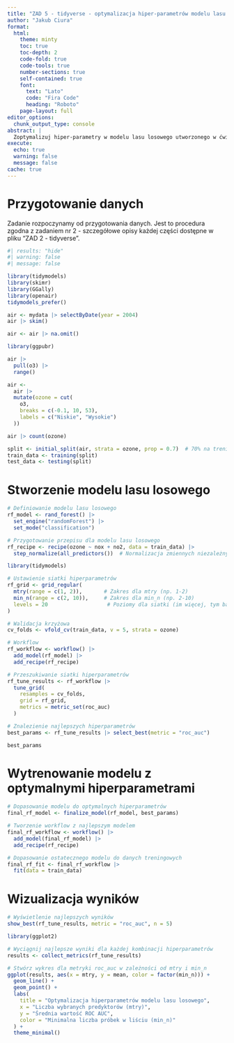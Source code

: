 ```yaml
---
title: "ZAD 5 - tidyverse - optymalizacja hiper-parametrów modelu lasu losowego"
author: "Jakub Ciura"
format: 
  html:
    theme: minty            
    toc: true                 
    toc-depth: 2              
    code-fold: true           
    code-tools: true          
    number-sections: true
    self-contained: true      
    font:                     
      text: "Lato"            
      code: "Fira Code"       
      heading: "Roboto"       
    page-layout: full        
editor_options: 
  chunk_output_type: console
abstract: |
  Zoptymalizuj hiper-parametry w modelu lasu losowego utworzonego w ćwiczeniu nr 3. Dostosuj ilość współczynników w siatce hiper-parametrów.
execute:
  echo: true                 
  warning: false             
  message: false
cache: true          
---
```



# Przygotowanie danych
Zadanie rozpoczynamy od przygotowania danych. Jest to procedura zgodna z zadaniem nr 2 - szczegółowe opisy każdej części dostępne w pliku "ZAD 2 - tidyverse".



```r
#| results: "hide"
#| warning: false
#| message: false

library(tidymodels) 
library(skimr) 
library(GGally) 
library(openair) 
tidymodels_prefer()

air <- mydata |> selectByDate(year = 2004) 
air |> skim()

air <- air |> na.omit()

library(ggpubr)

air |> 
  pull(o3) |> 
  range()  

air <-
  air |>
  mutate(ozone = cut(
    o3,
    breaks = c(-0.1, 10, 53),
    labels = c("Niskie", "Wysokie")
  ))

air |> count(ozone)

split <- initial_split(air, strata = ozone, prop = 0.7)  # 70% na trening, 30% na test
train_data <- training(split)
test_data <- testing(split)

```

# Stworzenie modelu lasu losowego

```r

# Definiowanie modelu lasu losowego
rf_model <- rand_forest() |> 
  set_engine("randomForest") |> 
  set_mode("classification")

# Przygotowanie przepisu dla modelu lasu losowego
rf_recipe <- recipe(ozone ~ nox + no2, data = train_data) |> 
  step_normalize(all_predictors())  # Normalizacja zmiennych niezależnych

```


```r
library(tidymodels)

# Ustawienie siatki hiperparametrów
rf_grid <- grid_regular(
  mtry(range = c(1, 2)),       # Zakres dla mtry (np. 1-2)
  min_n(range = c(2, 10)),     # Zakres dla min_n (np. 2-10)
  levels = 20                   # Poziomy dla siatki (im więcej, tym bardziej szczegółowe)
)

# Walidacja krzyżowa
cv_folds <- vfold_cv(train_data, v = 5, strata = ozone)

# Workflow
rf_workflow <- workflow() |> 
  add_model(rf_model) |> 
  add_recipe(rf_recipe)

# Przeszukiwanie siatki hiperparametrów
rf_tune_results <- rf_workflow |> 
  tune_grid(
    resamples = cv_folds,
    grid = rf_grid,
    metrics = metric_set(roc_auc)
  )

# Znalezienie najlepszych hiperparametrów
best_params <- rf_tune_results |> select_best(metric = "roc_auc")

best_params


```

# Wytrenowanie modelu z optymalnymi hiperparametrami

```r
# Dopasowanie modelu do optymalnych hiperparametrów
final_rf_model <- finalize_model(rf_model, best_params)

# Tworzenie workflow z najlepszym modelem
final_rf_workflow <- workflow() |> 
  add_model(final_rf_model) |> 
  add_recipe(rf_recipe)

# Dopasowanie ostatecznego modelu do danych treningowych
final_rf_fit <- final_rf_workflow |> 
  fit(data = train_data)

```

# Wizualizacja wyników
```r
# Wyświetlenie najlepszych wyników
show_best(rf_tune_results, metric = "roc_auc", n = 5)
```


```r
library(ggplot2)

# Wyciągnij najlepsze wyniki dla każdej kombinacji hiperparametrów
results <- collect_metrics(rf_tune_results)

# Stwórz wykres dla metryki roc_auc w zależności od mtry i min_n
ggplot(results, aes(x = mtry, y = mean, color = factor(min_n))) +
  geom_line() +
  geom_point() +
  labs(
    title = "Optymalizacja hiperparametrów modelu lasu losowego",
    x = "Liczba wybranych predyktorów (mtry)",
    y = "Średnia wartość ROC AUC",
    color = "Minimalna liczba próbek w liściu (min_n)"
  ) +
  theme_minimal()

```
